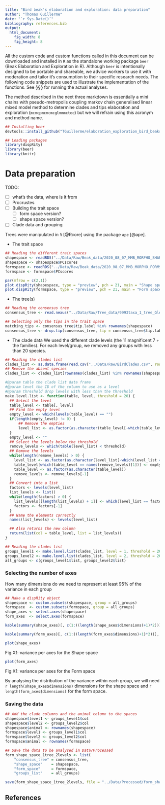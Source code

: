 ```yaml
---
title: "Bird beak's elaboration and exploration: data preparation"
author: "Thomas Guillerme"
date: "`r Sys.Date()`"
bibliography: references.bib
output:
  html_document:
    fig_width: 8
    fig_height: 8
---
```


All the custom code and custom functions called in this document can be downloaded and installed in `R` as the standalone working package `beer` (Beak Elaboration and Exploration in R).
Although `beer` is intentionally designed to be portable and shareable, we advice workers to use it with moderation and tailor it's consumption to their specific research needs.
The following code snippets are used to illustrate the implementation of the functions.
See §§§ for running the actual analyses.

The method described in the next three markdown is essentially a mini chains with pseudo-metropolis coupling markov chain generalised linear mixed model method to determine clades and tips elaboration and exploration (`mcmcpmcmcmcglmmmctee`) but we will refrain using this acronym and method name.


```r
## Installing beer
devtools::install_github("TGuillerme/elaboration_exploration_bird_beaks/beer")
```

```r
## Loading packages
library(dispRity)
library(beer)
library(knitr)
```


# Data preparation

TODO: 

 * [ ] what's the data, where is it from
 * [ ] Procrustes
 * [ ] Building the trait space
   - [ ] form space version?
   - [ ] shape space version?
 * [ ] Clade data and grouping


Trees were manipulated in `R` [@Rcore] using the package `ape` [@ape].

 * The trait space

```r
## Reading the different trait spaces
shapespace <- readRDS("../Data/Raw/Beak_data/2020_08_07_MMB_MORPHO_SHAPESPACE_FULL.rds")
shapespace <- shapespace$PCscores
formspace <- readRDS("../Data/Raw/Beak_data/2020_08_07_MMB_MORPHO_FORMSPACE_FULL.rds")
formspace <- formspace$PCscores
```

```r
par(mfrow = c(2,1))
plot.dispRity(shapespace, type = "preview", pch = 21, main = "Shape space")
plot.dispRity(formspace, type = "preview", pch = 21, main = "Form space")
```

 * The tree(s)

```r
## Reading the consensus tree
consensus_tree <- read.nexus("../Data/Raw/Tree_data/9993taxa_1_tree_Global_MCC_CA.tre")

## Selecting only the tips in the trait space
matching_tips <- consensus_tree$tip.label %in% rownames(shapespace)
consensus_tree <- drop.tip(consensus_tree, tip = consensus_tree$tip.label[!matching_tips])
```

 * The clade data
We used the different clade levels (the 11 magnificent 7 + the families). For each level/group, we removed any groups with less than 20 species.

```r
## Reading the clades list
clades_list <- as.data.frame(read.csv("../Data/Raw/BirdClades.csv", row.names = 1, stringsAsFactors = TRUE))
## Remove the absent species
clades_list <- clades_list[rownames(clades_list) %in% rownames(shapespace), ]

#@param table the clade list data frame
#@param level the ID of the column to use as a level
#@param threshold drop levels with less than the threshold
make.level.list <- function(table, level, threshold = 20) {
  ## Select the level
  table_level <- table[, level]
  ## Find the empty level
  empty_level <- which(levels(table_level) == "")
  if(length(empty_level) != 0) {
      ## Remove the empties
      level_list <- as.factor(as.character(table_level[-which(table_level == "")]))
  }
  empty_level <- ""
  ## Select the levels below the threshold
  remove_levels <- which(table(level_list) < threshold)
  ## Remove the levels
  while(length(remove_levels) > 0) {
    level_list <- as.factor(as.character(level_list[-which(level_list == names(remove_levels)[1])]))
    table_level[which(table_level == names(remove_levels)[1])] <- empty_level
    table_level <- as.factor(as.character(table_level))
    remove_levels <- remove_levels[-1]
  }
  ## Convert into a list
  factors <- levels(level_list)
  list_levels <- list()
  while(length(factors) > 0) {
    list_levels[[length(list_levels) + 1]] <- which(level_list == factors[1])
    factors <- factors[-1]
  }
  ## Name the elements correctly
  names(list_levels) <- levels(level_list)

  ## Also returns the new column
  return(list(col = table_level, list = list_levels))
}

## Reading the clades list
groups_level1 <- make.level.list(clades_list, level = 1, threshold = 20)
groups_level2 <- make.level.list(clades_list, level = 2, threshold = 20)
all_groups <- c(groups_level1$list, groups_level2$list)
```


### Selecting the number of axes

How many dimensions do we need to represent at least 95% of the variance in each group

```r
## Make a dispRity object
shapespace <- custom.subsets(shapespace, group = all_groups)
formspace  <- custom.subsets(formspace, group = all_groups)
shape_axes <- select.axes(shapespace)
form_axes  <- select.axes(formspace)
```

```r
kable(summary(shape_axes)[, c(1:((length(shape_axes$dimensions)+1)*2))], caption = "variance per axes for the Shape space", label = "Table X1")
```

```r
kable(summary(form_axes)[, c(1:((length(form_axes$dimensions)+1)*2))], caption = "variance per axes for the Form space", label = "Table X2")
```

```r
plot(shape_axes)
```
Fig X1: variance per axes for the Shape space

```r
plot(form_axes)
```
Fig X1: variance per axes for the Form space


By analysing the distribution of the variance within each group, we will need `r length(shape_axes$dimensions)` dimensions for the shape space and `r length(form_axes$dimensions)` for the form space.


### Saving the data

```r
## Add the clade columns and the animal column to the spaces
shapespace$level1 <- groups_level1$col
shapespace$level2 <- groups_level2$col
shapespace$animal <- rownames(shapespace)
formspace$level1 <- groups_level1$col
formspace$level2 <- groups_level2$col
formspace$animal <- rownames(formspace)

## Save the data to be analysed in Data/Processed
form_shape_space_1tree_2levels <- list(
    "consensus_tree" = consensus_tree,
    "shape_space"    = shapespace,
    "form_space"     = formspace,
    "groups_list"    = all_groups)

save(form_shape_space_1tree_2levels, file = "../Data/Processed/form_shape_space_1tree_2levels.rda")
```


## References